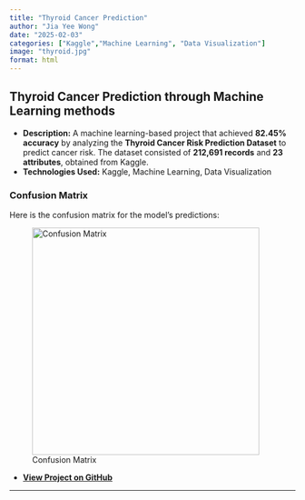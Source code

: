 ```yaml
---
title: "Thyroid Cancer Prediction"
author: "Jia Yee Wong"
date: "2025-02-03"
categories: ["Kaggle","Machine Learning", "Data Visualization"]
image: "thyroid.jpg"
format: html
---
```


## **Thyroid Cancer Prediction through Machine Learning methods**

-   **Description:** A machine learning-based project that achieved **82.45% accuracy** by analyzing the **Thyroid Cancer Risk Prediction Dataset** to predict cancer risk. The dataset consisted of **212,691 records** and **23 attributes**, obtained from Kaggle.\
-   **Technologies Used:** Kaggle, Machine Learning, Data Visualization

### **Confusion Matrix**

Here is the confusion matrix for the model’s predictions:

![Confusion Matrix](thyroid_matrix.jpg){width="400px"}

-   [**View Project on GitHub**](https://github.com/jiayeew/projects/blob/main/thyroid%20cancer%20prediction.ipynb){target="_blank"}

------------------------------------------------------------------------
